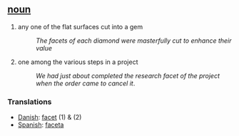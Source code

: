 == [[noun]] ==
# any one of the flat surfaces cut into a gem
#:''The facets of each diamond were masterfully cut to enhance their value''
# one among the various steps in a project
#:''We had just about completed the research facet of the project when the order came to cancel it''.

=== Translations ===
*[[Danish]]: [[facet]] (1) & (2)
*[[Spanish]]: [[faceta]]
